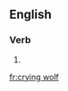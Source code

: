 ==English==

===Verb===
{{head|en|present participle}}

# {{present participle of|cry wolf|lang=en|nocat=1}}

[[fr:crying wolf]]
